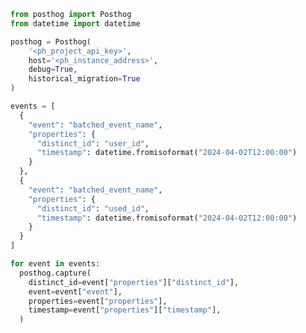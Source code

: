 ```python
from posthog import Posthog
from datetime import datetime

posthog = Posthog(
    '<ph_project_api_key>', 
    host='<ph_instance_address>',
    debug=True,
    historical_migration=True
)

events = [
  {
    "event": "batched_event_name",
    "properties": {
      "distinct_id": "user_id",
      "timestamp": datetime.fromisoformat("2024-04-02T12:00:00")
    }
  },
  {
    "event": "batched_event_name",
    "properties": {
      "distinct_id": "used_id",
      "timestamp": datetime.fromisoformat("2024-04-02T12:00:00")
    }
  }
]

for event in events:
  posthog.capture(
    distinct_id=event["properties"]["distinct_id"],
    event=event["event"],
    properties=event["properties"],
    timestamp=event["properties"]["timestamp"],
  )
```